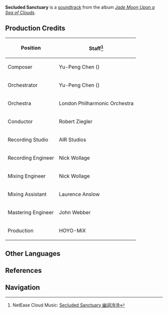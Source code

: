 {{Soundtrack Infobox
|title          =
|image          = Jade Moon Upon a Sea of Clouds.png
|album          = Jade Moon Upon a Sea of Clouds
|disc           = 2
|number         = 55
|featured       =
|featured2      =
|featured3      =
|featured_disc  =
|featured_disc2 =
|featured_disc3 =
|youtube_id     = c0jZ7sPyouE
|youtube_time   = 1698
|spotify_id     = 7KhytPM9AUTun2nGXGP3iY
|played_in      = Wuwang Hill
|during         = [[Liyue]] (Rain), [[Wuwang Hill]]
|domain         =
|previous       = Red Leaf on the Chessboard
|next           = Flickering Petals
}}
'''Secluded Sanctuary''' is a [[soundtrack]] from the album ''[[Jade Moon Upon a Sea of Clouds]]''.

==Production Credits==
{| class="wikitable" style="text-align:left; height:0.5em"
! Position
! Staff<ref>NetEase Cloud Music: [https://music.163.com/#/song?id=1492276647 Secluded Sanctuary 幽涧泠泠]</ref>
|-
! Composer
| Yu-Peng Chen ({{zh|陈致逸}})
|-
! Orchestrator
| Yu-Peng Chen ({{zh|陈致逸}})
|-
! Orchestra
| London Philharmonic Orchestra
|-
! Conductor
| Robert Ziegler
|-
! Recording Studio
| AIR Studios
|-
! Recording Engineer
| Nick Wollage
|-
! Mixing Engineer
| Nick Wollage
|-
! Mixing Assistant
| Laurence Anslow
|-
! Mastering Engineer
| John Webber
|-
! Production
| HOYO-MiX
|}

==Other Languages==
{{Other Languages
|en      = Secluded Sanctuary
|zhs     = 幽涧泠泠
|zhs_rm  = Yōujiàn Línglíng
|zht     = 幽澗泠泠
|zht_rm  = Yōujiàn Línglíng
|zh_tl   = 
|ja      = 清い川谷
|ja_rm   = Kiyoi Kawatani{{Assumed}}
|ja_tl   = 
|tr      = 
|it      = 
}}

==References==
{{Reflist}}

==Navigation==
{{Soundtrack Navbox|Jade Moon Upon a Sea of Clouds}}
